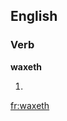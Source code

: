==English==

===Verb===
'''waxeth'''

# {{obsolete}} {{third-person singular of|wax}}

[[fr:waxeth]]